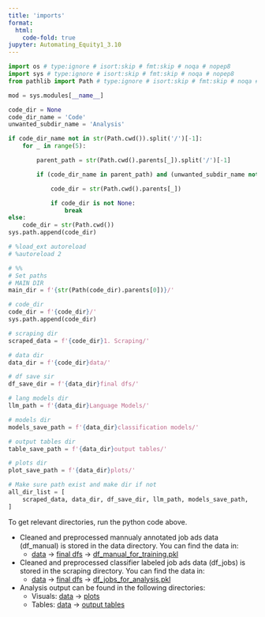 ```yaml
---
title: 'imports'
format:
  html:
    code-fold: true
jupyter: Automating_Equity1_3.10
---
```


```python
import os # type:ignore # isort:skip # fmt:skip # noqa # nopep8
import sys # type:ignore # isort:skip # fmt:skip # noqa # nopep8
from pathlib import Path # type:ignore # isort:skip # fmt:skip # noqa # nopep8

mod = sys.modules[__name__]

code_dir = None
code_dir_name = 'Code'
unwanted_subdir_name = 'Analysis'

if code_dir_name not in str(Path.cwd()).split('/')[-1]:
    for _ in range(5):

        parent_path = str(Path.cwd().parents[_]).split('/')[-1]

        if (code_dir_name in parent_path) and (unwanted_subdir_name not in parent_path):

            code_dir = str(Path.cwd().parents[_])

            if code_dir is not None:
                break
else:
    code_dir = str(Path.cwd())
sys.path.append(code_dir)

# %load_ext autoreload
# %autoreload 2

# %%
# Set paths
# MAIN DIR
main_dir = f'{str(Path(code_dir).parents[0])}/'

# code_dir
code_dir = f'{code_dir}/'
sys.path.append(code_dir)

# scraping dir
scraped_data = f'{code_dir}1. Scraping/'

# data dir
data_dir = f'{code_dir}data/'

# df save sir
df_save_dir = f'{data_dir}final dfs/'

# lang models dir
llm_path = f'{data_dir}Language Models/'

# models dir
models_save_path = f'{data_dir}classification models/'

# output tables dir
table_save_path = f'{data_dir}output tables/'

# plots dir
plot_save_path = f'{data_dir}plots/'

# Make sure path exist and make dir if not
all_dir_list = [
    scraped_data, data_dir, df_save_dir, llm_path, models_save_path,
]

```

To get relevant directories, run the python code above.

* Cleaned and preprocessed mannualy annotated job ads data (df_manual) is stored in the data directory. You can find the data in:
  - [data](../data) &rarr; [final dfs](../data/final%20dfs/) &rarr; [df_manual_for_training.pkl](../data/final%20dfs/df_manual_for_training.pkl)
* Cleaned and preprocessed classifier labeled job ads data (df_jobs) is stored in the scraping directory. You can find the data in:
  - [data](../data) &rarr; [final dfs](../data/final%20dfs/) &rarr; [df_jobs_for_analysis.pkl](../data/final%20dfs/df_jobs_for_analysis.pkl)
* Analysis output can be found in the following directories:
    - Visuals: [data](../data) &rarr; [plots](../data/plots)
    - Tables: [data](../data) &rarr; [output tables](../data/output%20tables)
